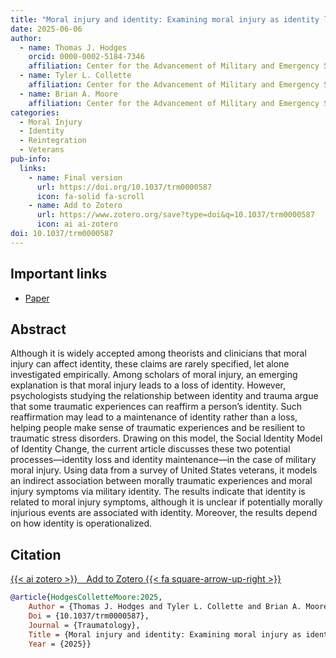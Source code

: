 ```yaml
---
title: "Moral injury and identity: Examining moral injury as identity loss and identity change"
date: 2025-06-06
author:
  - name: Thomas J. Hodges
    orcid: 0000-0002-5184-7346
    affiliation: Center for the Advancement of Military and Emergency Services (AMES) Research, Kennesaw State University
  - name: Tyler L. Collette
    affiliation: Center for the Advancement of Military and Emergency Services (AMES) Research, Kennesaw State University
  - name: Brian A. Moore
    affiliation: Center for the Advancement of Military and Emergency Services (AMES) Research, Kennesaw State University
categories:
  - Moral Injury
  - Identity
  - Reintegration
  - Veterans
pub-info:
  links:
    - name: Final version
      url: https://doi.org/10.1037/trm0000587
      icon: fa-solid fa-scroll
    - name: Add to Zotero
      url: https://www.zotero.org/save?type=doi&q=10.1037/trm0000587
      icon: ai ai-zotero
doi: 10.1037/trm0000587
---
```


## Important links

-   [Paper](https://doi.org/10.1037/trm0000587)

## Abstract

Although it is widely accepted among theorists and clinicians that moral injury can affect identity, these claims are rarely specified, let alone investigated empirically. Among scholars of moral injury, an emerging explanation is that moral injury leads to a loss of identity. However, psychologists studying the relationship between identity and trauma argue that some traumatic experiences can reaffirm a person’s identity. Such reaffirmation may lead to a maintenance of identity rather than a loss, helping people make sense of traumatic experiences and be resilient to traumatic stress disorders. Drawing on this model, the Social Identity Model of Identity Change, the current article discusses these two potential processes—identity loss and identity maintenance—in the case of military moral injury. Using data from a survey of United States veterans, it models an indirect association between morally traumatic experiences and moral injury symptoms via military identity. The results indicate that identity is related to moral injury symptoms, although it is unclear if potentially morally injurious events are associated with identity. Moreover, the results depend on how identity is operationalized.

## Citation

<p class="buttons" style="text-align:center;">

<a class="btn btn-danger" target="_blank" href="https://www.zotero.org/save?type=doi&q=10.1037/trm0000587">{{< ai zotero >}} Add to Zotero {{< fa square-arrow-up-right >}}</a>

</p>

``` bibtex
@article{HodgesColletteMoore:2025,
    Author = {Thomas J. Hodges and Tyler L. Collette and Brian A. Moore},
    Doi = {10.1037/trm0000587},
    Journal = {Traumatology},
    Title = {Moral injury and identity: Examining moral injury as identity loss and identity change},
    Year = {2025}}
```
